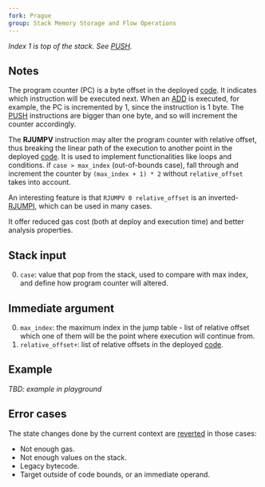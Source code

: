 ```yaml
---
fork: Prague
group: Stack Memory Storage and Flow Operations
---
```


*Index 1 is top of the stack. See [PUSH](/#60).*

## Notes

The program counter (PC) is a byte offset in the deployed [code](/about). It indicates which instruction will be executed next. When an [ADD](/#01) is executed, for example, the PC is incremented by 1, since the instruction is 1 byte. The [PUSH](/#60) instructions are bigger than one byte, and so will increment the counter accordingly.

The **RJUMPV** instruction may alter the program counter with relative offset, thus breaking the linear path of the execution to another point in the deployed [code](/about). It is used to implement functionalities like loops and conditions. if `case > max_index` (out-of-bounds case), fall through and increment the counter by `(max_index + 1) * 2` without `relative_offset` takes into account.

An interesting feature is that `RJUMPV 0 relative_offset` is an inverted-[RJUMPI](/#E1), which can be used in many cases.

It offer reduced gas cost (both at deploy and execution time) and better analysis properties.

## Stack input 

0. `case`: value that pop from the stack, used to compare with max index, and define how program counter will altered.

## Immediate argument

0. `max_index`: the maximum index in the jump table - list of relative offset which one of them will be the point where execution will continue from.
1. `relative_offset+`: list of relative offsets in the deployed [code](/about).

## Example

*TBD: example in playground*

## Error cases

The state changes done by the current context are [reverted](#FD) in those cases:
- Not enough gas.
- Not enough values on the stack.
- Legacy bytecode.
- Target outside of code bounds, or an immediate operand.
